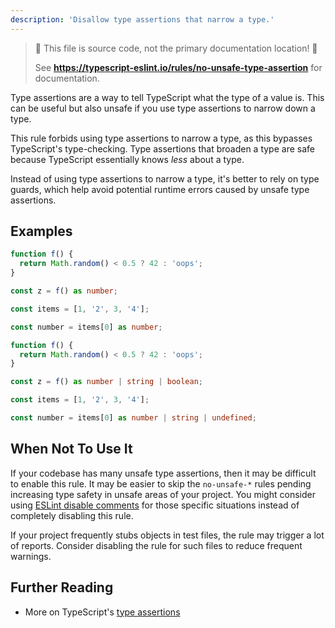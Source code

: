 ```yaml
---
description: 'Disallow type assertions that narrow a type.'
---
```



> 🛑 This file is source code, not the primary documentation location! 🛑
>
> See **https://typescript-eslint.io/rules/no-unsafe-type-assertion** for documentation.

Type assertions are a way to tell TypeScript what the type of a value is. This can be useful but also unsafe if you use type assertions to narrow down a type.

This rule forbids using type assertions to narrow a type, as this bypasses TypeScript's type-checking. Type assertions that broaden a type are safe because TypeScript essentially knows _less_ about a type.

Instead of using type assertions to narrow a type, it's better to rely on type guards, which help avoid potential runtime errors caused by unsafe type assertions.

## Examples

<Tabs>
<TabItem value="❌ Incorrect">

```ts
function f() {
  return Math.random() < 0.5 ? 42 : 'oops';
}

const z = f() as number;

const items = [1, '2', 3, '4'];

const number = items[0] as number;
```

</TabItem>
<TabItem value="✅ Correct">

```ts
function f() {
  return Math.random() < 0.5 ? 42 : 'oops';
}

const z = f() as number | string | boolean;

const items = [1, '2', 3, '4'];

const number = items[0] as number | string | undefined;
```

</TabItem>
</Tabs>

## When Not To Use It

If your codebase has many unsafe type assertions, then it may be difficult to enable this rule.
It may be easier to skip the `no-unsafe-*` rules pending increasing type safety in unsafe areas of your project.
You might consider using [ESLint disable comments](https://eslint.org/docs/latest/use/configure/rules#using-configuration-comments-1) for those specific situations instead of completely disabling this rule.

If your project frequently stubs objects in test files, the rule may trigger a lot of reports. Consider disabling the rule for such files to reduce frequent warnings.

## Further Reading

- More on TypeScript's [type assertions](https://www.typescriptlang.org/docs/handbook/2/everyday-types.html#type-assertions)
